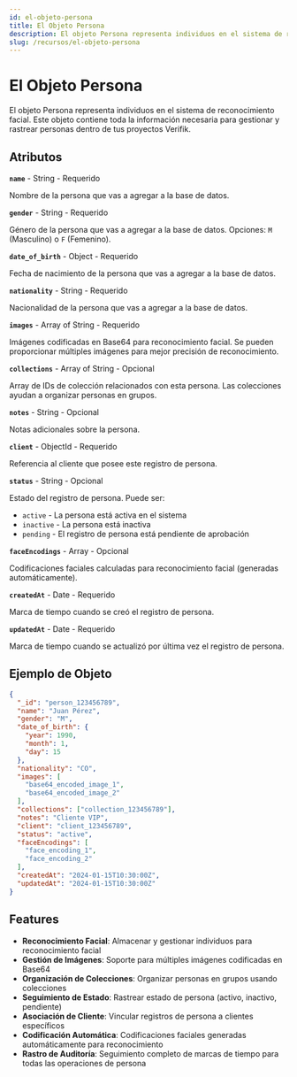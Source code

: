 ```yaml
---
id: el-objeto-persona
title: El Objeto Persona
description: El objeto Persona representa individuos en el sistema de reconocimiento facial
slug: /recursos/el-objeto-persona
---
```



# El Objeto Persona

El objeto Persona representa individuos en el sistema de reconocimiento facial. Este objeto contiene toda la información necesaria para gestionar y rastrear personas dentro de tus proyectos Verifik.

## Atributos

**`name`** - String - Requerido

Nombre de la persona que vas a agregar a la base de datos.

**`gender`** - String - Requerido

Género de la persona que vas a agregar a la base de datos. Opciones: `M` (Masculino) o `F` (Femenino).

**`date_of_birth`** - Object - Requerido

Fecha de nacimiento de la persona que vas a agregar a la base de datos.

**`nationality`** - String - Requerido

Nacionalidad de la persona que vas a agregar a la base de datos.

**`images`** - Array of String - Requerido

Imágenes codificadas en Base64 para reconocimiento facial. Se pueden proporcionar múltiples imágenes para mejor precisión de reconocimiento.

**`collections`** - Array of String - Opcional

Array de IDs de colección relacionados con esta persona. Las colecciones ayudan a organizar personas en grupos.

**`notes`** - String - Opcional

Notas adicionales sobre la persona.

**`client`** - ObjectId - Requerido

Referencia al cliente que posee este registro de persona.

**`status`** - String - Opcional

Estado del registro de persona. Puede ser:

* `active` - La persona está activa en el sistema
* `inactive` - La persona está inactiva
* `pending` - El registro de persona está pendiente de aprobación

**`faceEncodings`** - Array - Opcional

Codificaciones faciales calculadas para reconocimiento facial (generadas automáticamente).

**`createdAt`** - Date - Requerido

Marca de tiempo cuando se creó el registro de persona.

**`updatedAt`** - Date - Requerido

Marca de tiempo cuando se actualizó por última vez el registro de persona.

## Ejemplo de Objeto

<Tabs>
  <TabItem value="ejemplo" label="Ejemplo">

```json
{
  "_id": "person_123456789",
  "name": "Juan Pérez",
  "gender": "M",
  "date_of_birth": {
    "year": 1990,
    "month": 1,
    "day": 15
  },
  "nationality": "CO",
  "images": [
    "base64_encoded_image_1",
    "base64_encoded_image_2"
  ],
  "collections": ["collection_123456789"],
  "notes": "Cliente VIP",
  "client": "client_123456789",
  "status": "active",
  "faceEncodings": [
    "face_encoding_1",
    "face_encoding_2"
  ],
  "createdAt": "2024-01-15T10:30:00Z",
  "updatedAt": "2024-01-15T10:30:00Z"
}
```

  </TabItem>
</Tabs>

## Features

-   **Reconocimiento Facial**: Almacenar y gestionar individuos para reconocimiento facial
-   **Gestión de Imágenes**: Soporte para múltiples imágenes codificadas en Base64
-   **Organización de Colecciones**: Organizar personas en grupos usando colecciones
-   **Seguimiento de Estado**: Rastrear estado de persona (activo, inactivo, pendiente)
-   **Asociación de Cliente**: Vincular registros de persona a clientes específicos
-   **Codificación Automática**: Codificaciones faciales generadas automáticamente para reconocimiento
-   **Rastro de Auditoría**: Seguimiento completo de marcas de tiempo para todas las operaciones de persona
